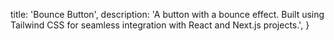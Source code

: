   title: 'Bounce Button',
  description:
    'A button with a bounce effect. Built using Tailwind CSS for seamless integration with React and Next.js projects.',
}

<BackButton href="/components/button" />
<ComponentPreview path="components/button/BounceButton" usingFramer />

